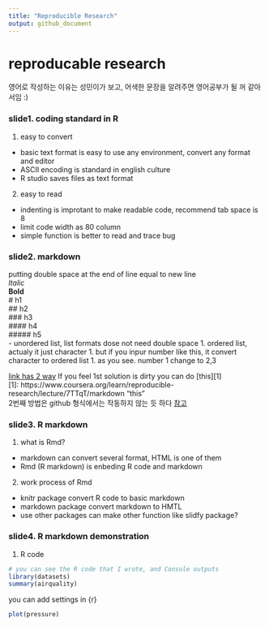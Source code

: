 ```yaml
---
title: "Reproducible Research"
output: github_document
---
```


reproducable research
======================
영어로 작성하는 이유는 성민이가 보고, 어색한 문장을 알려주면 영어공부가 될 꺼 같아서임 :)

### slide1. coding standard in R
1. easy to convert
- basic text format is easy to use any environment, convert any format and editor
- ASCII encoding is standard in english culture
- R studio saves files as text format

2. easy to read
- indenting is improtant to make readable code, recommend tab space is 8
- limit code width as 80 column
- simple function is better to read and trace bug


### slide2. markdown

putting double space at the end of line equal to new line  
*ltalic*  
**Bold**  
# h1  
## h2  
### h3  
#### h4  
##### h5  
- unordered list, list formats dose not need double space
1. ordered list, actualy it just character
1. but if you inpur number like this, it convert character to ordered list
1. as you see. number 1 change to 2,3

[link has 2 way](https://www.coursera.org/learn/reproducible-research/lecture/7TTqT/markdown/)
If you feel 1st solution is dirty you can do [this][1]   
[1]: https://www.coursera.org/learn/reproducible-research/lecture/7TTqT/markdown "this"  
2번째 방법은 github 형식에서는 작동하지 않는 듯 하다
[참고](https://guides.github.com/features/mastering-markdown/)

### slide3. R markdown
1. what is Rmd?
- markdown can convert several format, HTML is one of them
- Rmd (R markdown) is enbeding R code and markdown

2. work process of Rmd
- knitr package convert R code to basic markdown
- markdown package convert markdown to HMTL
- use other packages can make other function like slidfy package?


### slide4. R markdown demonstration
1. R code
```r
# you can see the R code that I wrote, and Console outputs
library(datasets)
summary(airquality)
```

you can add settings in {r}

```r
plot(pressure)
```
